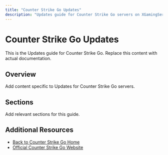 ```yaml
---
title: "Counter Strike Go Updates"
description: "Updates guide for Counter Strike Go servers on XGamingServer"
---
```


# Counter Strike Go Updates

This is the Updates guide for Counter Strike Go. Replace this content with actual documentation.

## Overview

Add content specific to Updates for Counter Strike Go servers.

## Sections

Add relevant sections for this guide.

## Additional Resources

- [Back to Counter Strike Go Home](./index)
- [Official Counter Strike Go Website](https://example.com)
